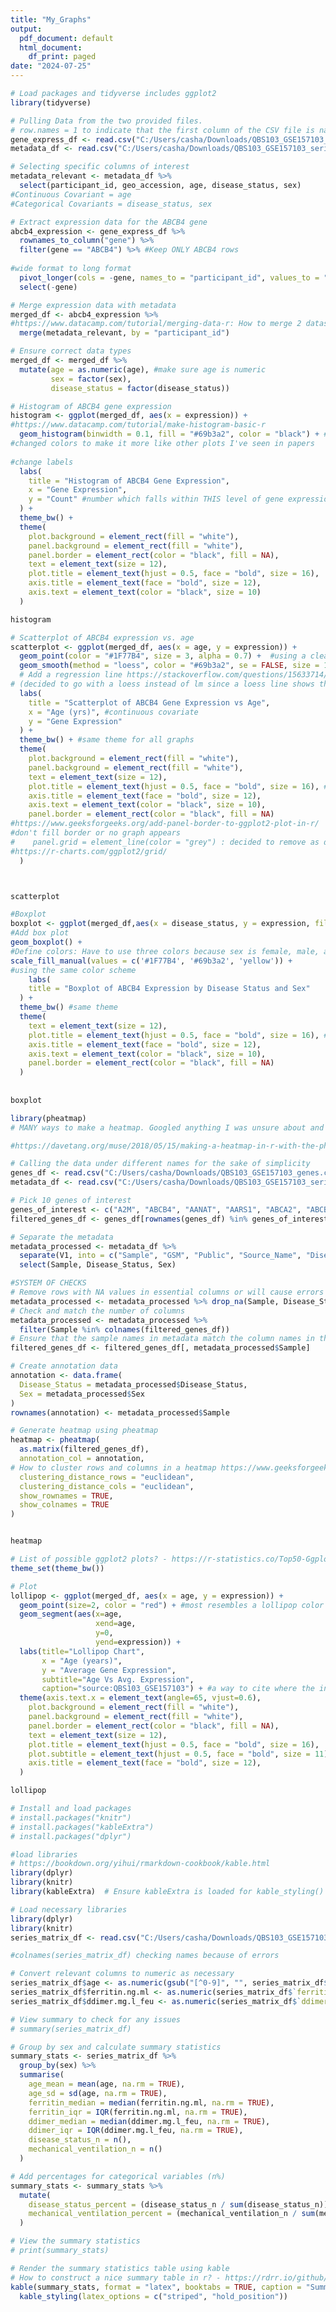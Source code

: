 ```yaml
---
title: "My_Graphs"
output:
  pdf_document: default
  html_document:
    df_print: paged
date: "2024-07-25"
---
```



```r
# Load packages and tidyverse includes ggplot2
library(tidyverse)

# Pulling Data from the two provided files. 
# row.names = 1 to indicate that the first column of the CSV file is names for the data frame.
gene_express_df <- read.csv("C:/Users/casha/Downloads/QBS103_GSE157103_genes.csv", row.names = 1)
metadata_df <- read.csv("C:/Users/casha/Downloads/QBS103_GSE157103_series_matrix.csv")

# Selecting specific columns of interest
metadata_relevant <- metadata_df %>%
  select(participant_id, geo_accession, age, disease_status, sex)
#Continuous Covariant = age
#Categorical Covariants = disease_status, sex

# Extract expression data for the ABCB4 gene
abcb4_expression <- gene_express_df %>%
  rownames_to_column("gene") %>%
  filter(gene == "ABCB4") %>% #Keep ONLY ABCB4 rows
  
#wide format to long format
  pivot_longer(cols = -gene, names_to = "participant_id", values_to = "expression") %>% 
  select(-gene)

# Merge expression data with metadata
merged_df <- abcb4_expression %>%
#https://www.datacamp.com/tutorial/merging-data-r: How to merge 2 datasets in R  
  merge(metadata_relevant, by = "participant_id")

# Ensure correct data types
merged_df <- merged_df %>%
  mutate(age = as.numeric(age), #make sure age is numeric
         sex = factor(sex),
         disease_status = factor(disease_status))
```


```r
# Histogram of ABCB4 gene expression
histogram <- ggplot(merged_df, aes(x = expression)) +
#https://www.datacamp.com/tutorial/make-histogram-basic-r
  geom_histogram(binwidth = 0.1, fill = "#69b3a2", color = "black") + #binwidth is how wide we want each box on histogram. Appropriate for data
#changed colors to make it more like other plots I've seen in papers  
  
#change labels
  labs(
    title = "Histogram of ABCB4 Gene Expression",
    x = "Gene Expression",
    y = "Count" #number which falls within THIS level of gene expression
  ) +
  theme_bw() +
  theme(
    plot.background = element_rect(fill = "white"),
    panel.background = element_rect(fill = "white"),
    panel.border = element_rect(color = "black", fill = NA),
    text = element_text(size = 12),
    plot.title = element_text(hjust = 0.5, face = "bold", size = 16),
    axis.title = element_text(face = "bold", size = 12),
    axis.text = element_text(color = "black", size = 10)
  )

histogram
```


```r
# Scatterplot of ABCB4 expression vs. age
scatterplot <- ggplot(merged_df, aes(x = age, y = expression)) +
  geom_point(color = "#1F77B4", size = 3, alpha = 0.7) +  #using a clear color and changing the thickness  http://www.sthda.com/english/wiki/colors-in-r
  geom_smooth(method = "loess", color = "#69b3a2", se = FALSE, size = 1) + #keeping the color scheme similar for all the plots
  # Add a regression line https://stackoverflow.com/questions/15633714/adding-a-regression-line-on-a-ggplot and https://ggplot2.tidyverse.org/reference/geom_smooth.html 
# (decided to go with a loess instead of lm since a loess line shows the higher average gene expression around 40, and the lowest gene expression point at 70 years.
  labs(
    title = "Scatterplot of ABCB4 Gene Expression vs Age",
    x = "Age (yrs)", #continuous covariate
    y = "Gene Expression"
  ) +
  theme_bw() + #same theme for all graphs
  theme(
    plot.background = element_rect(fill = "white"),
    panel.background = element_rect(fill = "white"),
    text = element_text(size = 12),
    plot.title = element_text(hjust = 0.5, face = "bold", size = 16), #keeping sizing consistent between plots
    axis.title = element_text(face = "bold", size = 12),
    axis.text = element_text(color = "black", size = 10),
    panel.border = element_rect(color = "black", fill = NA)
#https://www.geeksforgeeks.org/add-panel-border-to-ggplot2-plot-in-r/
#don't fill border or no graph appears
#    panel.grid = element_line(color = "grey") : decided to remove as did not help but learned a new technique so if th etheme is changed, may be necessary later to know
#https://r-charts.com/ggplot2/grid/
  )



scatterplot
```



```r
#Boxplot
boxplot <- ggplot(merged_df,aes(x = disease_status, y = expression, fill = sex)) +
#Add box plot
geom_boxplot() + 
#Define colors: Have to use three colors because sex is female, male, and unknown
scale_fill_manual(values = c('#1F77B4', '#69b3a2', 'yellow')) + 
#using the same color scheme
    labs(
    title = "Boxplot of ABCB4 Expression by Disease Status and Sex"
  ) +
  theme_bw() #same theme
  theme(
    text = element_text(size = 12),
    plot.title = element_text(hjust = 0.5, face = "bold", size = 16), #keeping sizing consistent between plots
    axis.title = element_text(face = "bold", size = 12),
    axis.text = element_text(color = "black", size = 10),
    panel.border = element_rect(color = "black", fill = NA)
  )
  
  
boxplot
```


```r
library(pheatmap)
# MANY ways to make a heatmap. Googled anything I was unsure about and linked the results in the document.

#https://davetang.org/muse/2018/05/15/making-a-heatmap-in-r-with-the-pheatmap-package/ - How to make a heatmap in RStudio?

# Calling the data under different names for the sake of simplicity
genes_df <- read.csv("C:/Users/casha/Downloads/QBS103_GSE157103_genes.csv", row.names = 1)
metadata_df <- read.csv("C:/Users/casha/Downloads/QBS103_GSE157103_series_matrix.csv", sep = "\t", header = FALSE) #to get data to line up

# Pick 10 genes of interest
genes_of_interest <- c("A2M", "ABCB4", "AANAT", "AARS1", "ABCA2", "ABCB4", "ABCC11", "ABCD2", "ABCA7", "ABCF3")
filtered_genes_df <- genes_df[rownames(genes_df) %in% genes_of_interest, ]

# Separate the metadata
metadata_processed <- metadata_df %>%
  separate(V1, into = c("Sample", "GSM", "Public", "Source_Name", "Disease_Status", "Sex", "Additional_Data"), sep = ",") %>%
  select(Sample, Disease_Status, Sex)

#SYSTEM OF CHECKS
# Remove rows with NA values in essential columns or will cause errors
metadata_processed <- metadata_processed %>% drop_na(Sample, Disease_Status, Sex)
# Check and match the number of columns
metadata_processed <- metadata_processed %>%
  filter(Sample %in% colnames(filtered_genes_df))
# Ensure that the sample names in metadata match the column names in the gene expression data
filtered_genes_df <- filtered_genes_df[, metadata_processed$Sample]

# Create annotation data
annotation <- data.frame(
  Disease_Status = metadata_processed$Disease_Status,
  Sex = metadata_processed$Sex
)
rownames(annotation) <- metadata_processed$Sample

# Generate heatmap using pheatmap
heatmap <- pheatmap(
  as.matrix(filtered_genes_df),
  annotation_col = annotation,
# How to cluster rows and columns in a heatmap https://www.geeksforgeeks.org/draw-heatmap-with-clusters-using-pheatmap-in-r/
  clustering_distance_rows = "euclidean",
  clustering_distance_cols = "euclidean",
  show_rownames = TRUE,
  show_colnames = TRUE
)


heatmap
```

```r
# List of possible ggplot2 plots? - https://r-statistics.co/Top50-Ggplot2-Visualizations-MasterList-R-Code.html
theme_set(theme_bw())

# Plot
lollipop <- ggplot(merged_df, aes(x = age, y = expression)) + 
  geom_point(size=2, color = "red") + #most resembles a lollipop color
  geom_segment(aes(x=age, 
                   xend=age, 
                   y=0, 
                   yend=expression)) + 
  labs(title="Lollipop Chart",
       x = "Age (years)",
       y = "Average Gene Expression",
       subtitle="Age Vs Avg. Expression", 
       caption="source:QBS103_GSE157103") + #a way to cite where the info came from
  theme(axis.text.x = element_text(angle=65, vjust=0.6),
    plot.background = element_rect(fill = "white"),
    panel.background = element_rect(fill = "white"),
    panel.border = element_rect(color = "black", fill = NA),
    text = element_text(size = 12),
    plot.title = element_text(hjust = 0.5, face = "bold", size = 16),
    plot.subtitle = element_text(hjust = 0.5, face = "bold", size = 11),
    axis.title = element_text(face = "bold", size = 12),
  )

lollipop
```


```r
# Install and load packages
# install.packages("knitr")
# install.packages("kableExtra")
# install.packages("dplyr") 
```


```r
#load libraries
# https://bookdown.org/yihui/rmarkdown-cookbook/kable.html
library(dplyr)
library(knitr)
library(kableExtra)  # Ensure kableExtra is loaded for kable_styling()
```


```r
# Load necessary libraries
library(dplyr)
library(knitr)
series_matrix_df <- read.csv("C:/Users/casha/Downloads/QBS103_GSE157103_series_matrix.csv", stringsAsFactors = FALSE)

#colnames(series_matrix_df) checking names because of errors

# Convert relevant columns to numeric as necessary
series_matrix_df$age <- as.numeric(gsub("[^0-9]", "", series_matrix_df$age))
series_matrix_df$ferritin.ng.ml <- as.numeric(series_matrix_df$`ferritin.ng.ml.`)
series_matrix_df$ddimer.mg.l_feu <- as.numeric(series_matrix_df$`ddimer.mg.l_feu.`)

# View summary to check for any issues
# summary(series_matrix_df)
```


```r
# Group by sex and calculate summary statistics
summary_stats <- series_matrix_df %>%
  group_by(sex) %>%
  summarise(
    age_mean = mean(age, na.rm = TRUE),
    age_sd = sd(age, na.rm = TRUE),
    ferritin_median = median(ferritin.ng.ml, na.rm = TRUE),
    ferritin_iqr = IQR(ferritin.ng.ml, na.rm = TRUE),
    ddimer_median = median(ddimer.mg.l_feu, na.rm = TRUE),
    ddimer_iqr = IQR(ddimer.mg.l_feu, na.rm = TRUE),
    disease_status_n = n(),
    mechanical_ventilation_n = n()
  )

# Add percentages for categorical variables (n%)
summary_stats <- summary_stats %>%
  mutate(
    disease_status_percent = (disease_status_n / sum(disease_status_n)) * 100,
    mechanical_ventilation_percent = (mechanical_ventilation_n / sum(mechanical_ventilation_n)) * 100
  )

# View the summary statistics
# print(summary_stats)
```






```r
# Render the summary statistics table using kable
# How to construct a nice summary table in r? - https://rdrr.io/github/grayclhn/dbframe-R-library/man/booktabs.html
kable(summary_stats, format = "latex", booktabs = TRUE, caption = "Summary Statistics Stratified by Sex") %>%
  kable_styling(latex_options = c("striped", "hold_position"))
```





